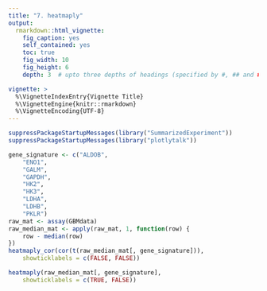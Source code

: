 ```yaml
---
title: "7. heatmaply"
output:
  rmarkdown::html_vignette:
    fig_caption: yes
    self_contained: yes
    toc: true
    fig_width: 10
    fig_height: 6
    depth: 3  # upto three depths of headings (specified by #, ## and ###)  

vignette: >
  %\VignetteIndexEntry{Vignette Title}
  %\VignetteEngine{knitr::rmarkdown}
  %\VignetteEncoding{UTF-8}
---
```


```r
suppressPackageStartupMessages(library("SummarizedExperiment"))
suppressPackageStartupMessages(library("plotlytalk"))
```

```r

gene_signature <- c("ALDOB",
    "ENO1",
    "GALM",
    "GAPDH",
    "HK2",
    "HK3",
    "LDHA",
    "LDHB",
    "PKLR")
raw_mat <- assay(GBMdata)
raw_median_mat <- apply(raw_mat, 1, function(row) {
    row - median(row)
})
heatmaply_cor(cor(t(raw_median_mat[, gene_signature])),
    showticklabels = c(FALSE, FALSE))
```

```r
heatmaply(raw_median_mat[, gene_signature],
    showticklabels = c(TRUE, FALSE))
```
